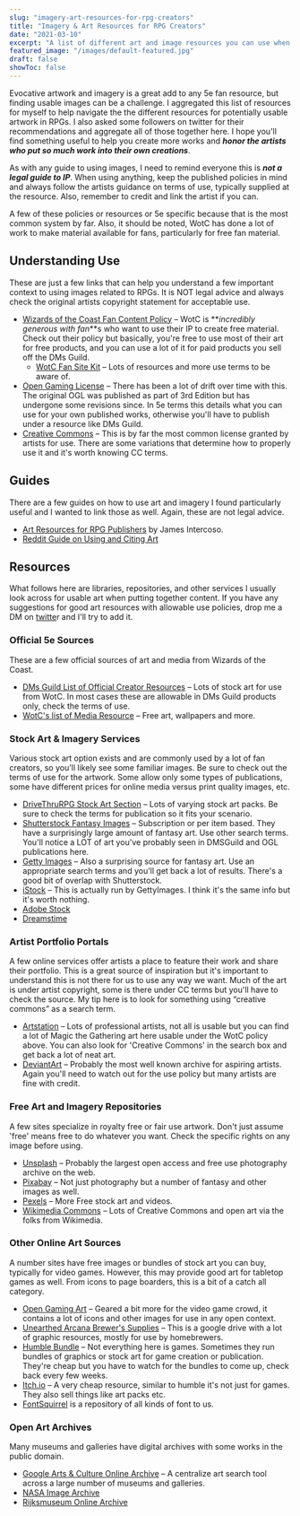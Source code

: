 ```yaml
---
slug: "imagery-art-resources-for-rpg-creators"
title: "Imagery & Art Resources for RPG Creators"
date: "2021-03-10"
excerpt: "A list of different art and image resources you can use when creating your TTRPG content."
featured_image: "/images/default-featured.jpg"
draft: false
showToc: false
---
```


Evocative artwork and imagery is a great add to any 5e fan resource, but finding usable images can be a challenge. I aggregated this list of resources for myself to help navigate the the different resources for potentially usable artwork in RPGs. I also asked some followers on twitter for their recommendations and aggregate all of those together here. I hope you'll find something useful to help you create more works and **_honor the artists who put so much work into their own creations_**.

As with any guide to using images, I need to remind everyone this is **_not a legal guide to IP_**. When using anything, keep the published policies in mind and always follow the artists guidance on terms of use, typically supplied at the resource. Also, remember to credit and link the artist if you can.

A few of these policies or resources or 5e specific because that is the most common system by far. Also, it should be noted, WotC has done a lot of work to make material available for fans, particularly for free fan material.

## Understanding Use

These are just a few links that can help you understand a few important context to using images related to RPGs. It is NOT legal advice and always check the original artists copyright statement for acceptable use.

  * [Wizards of the Coast Fan Content Policy](https://company.wizards.com/en/legal/fancontentpolicy) – WotC is **_incredibly generous with fan_**s who want to use their IP to create free material. Check out their policy but basically, you're free to use most of their art for free products, and you can use a lot of it for paid products you sell off the DMs Guild.
      * [WotC Fan Site Kit](https://dnd.wizards.com/articles/features/fan-site-kit) – Lots of resources and more use terms to be aware of.
  * [Open Gaming License](https://dnd.wizards.com/articles/features/systems-reference-document-srd) – There has been a lot of drift over time with this. The original OGL was published as part of 3rd Edition but has undergone some revisions since. In 5e terms this details what you can use for your own published works, otherwise you'll have to publish under a resource like DMs Guild.
  * [Creative Commons](https://creativecommons.org/use-remix/) – This is by far the most common license granted by artists for use. There are some variations that determine how to properly use it and it's worth knowing CC terms.

## Guides

There are a few guides on how to use art and imagery I found particularly useful and I wanted to link those as well. Again, these are not legal advice.

  * [Art Resources for RPG Publishers](https://worldbuilderblog.me/2017/09/28/art-resources-for-rpg-publishers/) by James Intercoso.
  * [Reddit Guide on Using and Citing Art](https://www.reddit.com/r/UnearthedArcana/comments/8p0vnl/cite_the_art_you_use_the_why_and_how_highly/)

## Resources

What follows here are libraries, repositories, and other services I usually look across for usable art when putting together content. If you have any suggestions for good art resources with allowable use policies, drop me a DM on [twitte](https://www.twitter.com/optionalrule)r and I'll try to add it. 

### Official 5e Sources

These are a few official sources of art and media from Wizards of the Coast.

  * [DMs Guild List of Official Creator Resources](https://www.dmsguild.com/browse.php?keywords=%22DMs+Guild+Creator+Resource%22) – Lots of stock art for use from WotC. In most cases these are allowable in DMs Guild products only, check the terms of use.
  * [WotC's list of Media Resource](https://dnd.wizards.com/articles/media-resources/) – Free art, wallpapers and more.

### Stock Art & Imagery Services

Various stock art option exists and are commonly used by a lot of fan creators, so you'll likely see some familiar images. Be sure to check out the terms of use for the artwork. Some allow only some types of publications, some have different prices for online media versus print quality images, etc.

  * [DriveThruRPG Stock Art Section](https://www.drivethrurpg.com/browse.php?filters=0_2893_0_0_0) – Lots of varying stock art packs. Be sure to check the terms for publication so it fits your scenario.
  * [Shutterstock Fantasy Images](https://www.shutterstock.com/search/fantasy) – Subscription or per item based. They have a surprisingly large amount of fantasy art. Use other search terms. You'll notice a LOT of art you've probably seen in DMSGuild and OGL publications here.
  * [Getty Images](https://www.gettyimages.com/photos/fantasy?family=creative&license=rf&phrase=fantasy&sort=mostpopular#license) – Also a surprising source for fantasy art. Use an appropriate search terms and you'll get back a lot of results. There's a good bit of overlap with Shutterstock.
  * [iStock](https://www.istockphoto.com/) – This is actually run by GettyImages. I think it's the same info but it's worth nothing.
  * [Adobe Stock](https://stock.adobe.com/search?k=fantasy)
  * [Dreamstime](https://www.dreamstime.com/)

### Artist Portfolio Portals

A few online services offer artists a place to feature their work and share their portfolio. This is a great source of inspiration but it's important to understand this is not there for us to use any way we want. Much of the art is under artist copyright, some is there under CC terms but you'll have to check the source. My tip here is to look for something using &#8220;creative commons&#8221; as a search term.

  * [Artstation](https://www.artstation.com/search?q=Creative%20Commons&sort_by=relevance) – Lots of professional artists, not all is usable but you can find a lot of Magic the Gathering art here usable under the WotC policy above. You can also look for 'Creative Commons' in the search box and get back a lot of neat art.
  * [DeviantArt](https://www.deviantart.com/) – Probably the most well known archive for aspiring artists. Again you'll need to watch out for the use policy but many artists are fine with credit.

### Free Art and Imagery Repositories 

A few sites specialize in royalty free or fair use artwork. Don't just assume 'free' means free to do whatever you want. Check the specific rights on any image before using.

  * [Unsplash](https://unsplash.com/) – Probably the largest open access and free use photography archive on the web.
  * [Pixabay](https://pixabay.com/images/search/fantasy/) – Not just photography but a number of fantasy and other images as well.
  * [Pexels](https://www.pexels.com/) – More Free stock art and videos.
  * [Wikimedia Commons](https://commons.wikimedia.org/wiki/Main_Page) – Lots of Creative Commons and open art via the folks from Wikimedia.

### Other Online Art Sources

A number sites have free images or bundles of stock art you can buy, typically for video games. However, this may provide good art for tabletop games as well. From icons to page boarders, this is a bit of a catch all category.

  * [Open Gaming Art](https://opengameart.org/) – Geared a bit more for the video game crowd, it contains a lot of icons and other images for use in any open context.
  * [Unearthed Arcana Brewer's Supplies](https://drive.google.com/drive/folders/162F0Q-vvzwwSDu8HfvolHw_JJyoKG3hB) – This is a google drive with a lot of graphic resources, mostly for use by homebrewers.
  * [Humble Bundle](https://www.humblebundle.com/) – Not everything here is games. Sometimes they run bundles of graphics or stock art for game creation or publication. They're cheap but you have to watch for the bundles to come up, check back every few weeks.
  * [Itch.io](http://itch.io) – A very cheap resource, similar to humble it's not just for games. They also sell things like art packs etc.
  * [FontSquirrel](https://www.fontsquirrel.com/) is a repository of all kinds of font to us.

### Open Art Archives

Many museums and galleries have digital archives with some works in the public domain.

  * [Google Arts & Culture Online Archive](https://artsandculture.google.com/partner) – A centralize art search tool across a large number of museums and galleries.
  * [NASA Image Archive](https://images.nasa.gov/)
  * [Rijksmuseum Online Archive](https://www.rijksmuseum.nl/en/rijksstudio)